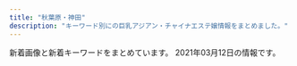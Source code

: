 ```yaml
---
title: "秋葉原・神田"
description: "キーワード別にの巨乳アジアン・チャイナエステ嬢情報をまとめました。"
---
```


新着画像と新着キーワードをまとめています。
2021年03月12日の情報です。

<DmmAffiliateIns />
<KeywordTable
  shops={
    [
    {
        "img_links": [
            "http://genkidou.work/sp/img/tel.jpg",
            "http://genkidou.work/sp/img/st22.jpg",
            "http://genkidou.work/sp/img/st23.jpg",
            "http://genkidou.work/img/botton.jpg",
            "http://genkidou.work/img/s1.jpg",
            "http://genkidou.work/sp/img/st6.jpg",
            "http://genkidou.work/sp/img/acc5.jpg",
            "http://genkidou.work/sp/img/p20.jpg",
            "http://genkidou.work/sp/img/acc6.jpg",
            "http://genkidou.work/sp/img/st11.jpg",
            "http://genkidou.work/img/acc2.jpg",
            "http://genkidou.work/sp/img/t-a.jpg",
            "http://genkidou.work/sp/img/p23.jpg",
            "http://genkidou.work/img/sta16.jpg",
            "http://genkidou.work/img/sta10.jpg",
            "http://genkidou.work/sp/img/st13.jpg",
            "http://genkidou.work/img/sta20.jpg",
            "http://genkidou.work/img/acc6.jpg",
            "http://genkidou.work/img/st011.jpg",
            "http://genkidou.work/img/st0011.jpg",
            "http://genkidou.work/img/st17.jpg",
            "http://genkidou.work/sp/img/st2.jpg",
            "http://genkidou.work/img/sta6.jpg",
            "http://genkidou.work/img/st9.jpg",
            "http://genkidou.work/img/st6.jpg",
            "http://genkidou.work/img/koko_468x60.png",
            "http://genkidou.work/sp/img/koko_234x60.png",
            "http://genkidou.work/img/st16.jpg",
            "http://genkidou.work/img/st22.jpg",
            "http://genkidou.work/sp/img/botton.jpg",
            "http://genkidou.work/img/acc1.jpg",
            "http://genkidou.work/img/mo.png",
            "http://genkidou.work/sp/img/t-r.jpg",
            "http://genkidou.work/img/sta23.jpg",
            "http://genkidou.work/img/fla-1.jpg",
            "http://genkidou.work/img/s2.jpg",
            "http://genkidou.work/img/s3.jpg",
            "http://genkidou.work/img/st20.jpg",
            "http://genkidou.work/img/body2.jpg",
            "http://genkidou.work/img/st4.jpg",
            "http://genkidou.work/img/st23.jpg",
            "http://genkidou.work/sp/img/sys.jpg",
            "http://genkidou.work/img/st7.jpg",
            "http://genkidou.work/img/fla-3.jpg",
            "http://genkidou.work/sp/img/t-t.jpg",
            "http://genkidou.work/sp/img/pic.jpg",
            "http://genkidou.work/img/head.jpg",
            "http://genkidou.work/img/st13.jpg",
            "http://genkidou.work/img/r9.jpg",
            "http://genkidou.work/img/acc5.jpg",
            "http://genkidou.work/img/s4.jpg",
            "http://genkidou.work/sp/img/st18.jpg",
            "http://genkidou.work/img/sta22.jpg",
            "http://genkidou.work/sp/img/add.jpg",
            "http://genkidou.work/sp/img/cam.jpg",
            "http://genkidou.work/img/sta11.jpg",
            "http://genkidou.work/sp/img/st24.jpg",
            "http://genkidou.work/sp/img/acc1.jpg",
            "http://genkidou.work/img/sta2.jpg",
            "http://genkidou.work/img/st2.jpg",
            "http://genkidou.work/img/st24.jpg",
            "http://genkidou.work/img/acc4.jpg",
            "http://genkidou.work/sp/img/t-s.jpg",
            "http://genkidou.work/img/fla.jpg",
            "http://genkidou.work/img/st12.jpg",
            "http://genkidou.work/img/s5.jpg",
            "http://genkidou.work/img/acc3.jpg",
            "http://genkidou.work/sp/img/st16.jpg",
            "http://genkidou.work/img/fla-2.jpg",
            "http://genkidou.work/img/st21.jpg",
            "http://genkidou.work/sp/img/st20.jpg",
            "http://genkidou.work/img/st010.jpg",
            "http://genkidou.work/sp/img/pc.jpg",
            "http://genkidou.work/sp/img/tit.jpg",
            "http://genkidou.work/sp/img/p24.jpg",
            "http://genkidou.work/sp/img/acc4.jpg",
            "http://genkidou.work/sp/img/sch.jpg",
            "http://genkidou.work/img/sta24.jpg",
            "http://genkidou.work/img/st18.jpg",
            "http://genkidou.work/sp/img/acc2.jpg",
            "http://genkidou.work/sp/img/st10.jpg",
            "http://genkidou.work/sp/img/t-o.jpg",
            "http://genkidou.work/sp/img/acc3.jpg",
            "http://genkidou.work/sp/img/info.jpg",
            "http://genkidou.work/img/st3.jpg",
            "http://genkidou.work/sp/img/time.jpg"
        ],
        "name": "\u5143\u6c17\u5802\uff5e\u3052\u3093\u304d\u3069\u3046\uff5e",
        "keywords": {
            "F": 6,
            "H": 1,
            "91": 3,
            "85": 5,
            "C": 26,
            "87": 11,
            "88": 5,
            "86": 7,
            "D": 15,
            "E": 9,
            "89": 2
        },
        "station": "JR\u795e\u7530\u99c5\u897f\u53e3",
        "url": "http://genkidou.work/"
    },
    {
        "keywords": {
            "E": 2,
            "D": 20,
            "G": 2,
            "C": 41
        },
        "img_links": [
            "http://refresh-salon.tokyo/images/st/st_koko.jpg",
            "http://refresh-salon.tokyo/images/st/st_rin.jpg",
            "http://refresh-salon.tokyo/images/st/st_junko.jpg",
            "http://refresh-salon.tokyo/images/st/st_mei.jpg",
            "http://refresh-salon.tokyo/images/st/st_saya.jpg",
            "http://refresh-salon.tokyo/images/st/st_aiko.jpg",
            "http://refresh-salon.tokyo/images/st/st_momo.jpg",
            "http://refresh-salon.tokyo/images/st/st_risa.jpg",
            "http://refresh-salon.tokyo/images/st/st_anna.jpg",
            "http://refresh-salon.tokyo/images/topimage/main2.jpg",
            "http://refresh-salon.tokyo/images/st/st_mariko.jpg",
            "http://refresh-salon.tokyo/images/st/st_nana.jpg",
            "http://refresh-salon.tokyo/images/img/wanted.jpg",
            "http://refresh-salon.tokyo/images/st/st_miko.jpg"
        ],
        "station": "JR\u795e\u7530\u99c5\u897f\u53e3",
        "name": "\u3082\u307f\u697d",
        "url": "http://refresh-salon.tokyo/"
    },
    {
        "url": "http://yuri.es-relax.info/",
        "keywords": {
            "86": 14,
            "88": 2,
            "D": 12
        },
        "name": "\u767e\u5408",
        "station": "JR\u795e\u7530\u99c5\u6771\u53e3",
        "img_links": [
            "http://yuri.es-relax.info/gals/mimi1.jpg",
            "http://yuri.es-relax.info/images/info3.png",
            "http://yuri.es-relax.info/images/nao1.jpg",
            "http://yuri.es-relax.info/images/sayuri1.jpg",
            "http://yuri.es-relax.info/images/yuyu1.jpg",
            "http://yuri.es-relax.info/gals/yuki1.jpg",
            "http://yuri.es-relax.info/images/nana1.jpg",
            "http://yuri.es-relax.info/images/info5.jpg",
            "http://yuri.es-relax.info/images/bg_header.jpg",
            "http://yuri.es-relax.info/gals/riri1.jpg",
            "http://yuri.es-relax.info/images/hana1.jpg"
        ]
    },
    {
        "url": "http://junpu.jpest.net/",
        "img_links": [
            "http://junpuadmin.jpest.net/uploads/2021/02/IMG_2214-1.jpg",
            "http://junpu.jpest.net/images/telhead.jpg",
            "http://junpuadmin.jpest.net/uploads/2021/01/g1-1.jpg",
            "http://junpu.jpest.net/images/b1.jpg",
            "http://junpu.jpest.net/images/telb1.jpg",
            "http://junpu.jpest.net/images/footer.jpg",
            "http://junpuadmin.jpest.net/uploads/2021/01/8FAC8FB2-DB21-4688-B50C-530DE522F742.jpg",
            "http://junpu.jpest.net/images/sys3.jpg",
            "http://junpuadmin.jpest.net/uploads/2021/01/5BBD19C5-8DEF-48E7-87D0-CEBE168F2E36-2.jpg",
            "http://junpuadmin.jpest.net/uploads/2021/01/IMG_2402-1.jpg",
            "http://junpu.jpest.net/images/tiao.jpg",
            "http://junpuadmin.jpest.net/uploads/2021/01/IMG_1616-2.jpg",
            "http://junpuadmin.jpest.net/uploads/2021/01/6DEF0C3A-BC24-43F3-86B7-EA77E5E3A717.jpg",
            "http://junpu.jpest.net/images/head.jpg",
            "http://junpu.jpest.net/images/r4.jpg",
            "http://junpuadmin.jpest.net/uploads/2021/01/E3B6B02E-4F32-431B-90DF-8F02A102ED7A-1.jpg",
            "http://junpu.jpest.net/images/tt.jpg",
            "http://junpuadmin.jpest.net/uploads/2021/01/7.jpg",
            "http://junpuadmin.jpest.net/uploads/2021/01/E3B6B02E-4F32-431B-90DF-8F02A102ED7A.jpg",
            "http://junpuadmin.jpest.net/uploads/2021/01/admin-ajax.jpg",
            "http://junpu.jpest.net/images/sys4.jpg",
            "http://junpuadmin.jpest.net/uploads/2021/01/IMG_1555.jpg",
            "http://junpuadmin.jpest.net/uploads/2021/01/5.jpg"
        ],
        "keywords": {
            "84": 1,
            "90": 1,
            "D": 3,
            "87": 1,
            "88": 1,
            "89": 1,
            "C": 4
        },
        "station": "JR\u79cb\u8449\u539f\u99c5\u662d\u548c\u901a\u308a\u53e3",
        "name": "\u9806\u98a8"
    },
    {
        "url": "http://x-akb.info/",
        "name": "AKB",
        "station": "JR\u6d45\u8349\u6a4b\u99c5\u6771\u53e3",
        "keywords": {
            "85": 1,
            "84": 1,
            "87": 5,
            "C": 19,
            "D": 10,
            "86": 4,
            "F": 1
        },
        "img_links": [
            "http://x-akb.info/img/t3.jpg",
            "http://x-akb.info/img/p-40.jpg",
            "http://x-akb.info/img/st40.jpg",
            "http://x-akb.info/img/st46.jpg",
            "http://x-akb.info/img/p-42.jpg",
            "http://x-akb.info/img/st043.jpg",
            "http://x-akb.info/img/p-46.jpg",
            "http://x-akb.info/img/p-49.jpg",
            "http://x-akb.info/img/p-45.jpg",
            "http://x-akb.info/img/st035.jpg",
            "http://x-akb.info/img/p-44.jpg",
            "http://x-akb.info/img/st34.jpg",
            "http://x-akb.info/img/mo.png",
            "http://x-akb.info/img/st0043.jpg",
            "http://x-akb.info/img/st44.jpg",
            "http://x-akb.info/img/bottom.png",
            "http://x-akb.info/img/st45.jpg",
            "http://x-akb.info/img/p-43.jpg",
            "http://asakusabashi.analytics.qlook.net/counter.png",
            "http://x-akb.info/img/t2.jpg",
            "http://x-akb.info/img/p-50.jpg",
            "http://x-akb.info/img/p-35.jpg",
            "http://x-akb.info/img/nos.jpg",
            "http://x-akb.info/img/p-34.jpg",
            "http://x-akb.info/img/st35.jpg",
            "http://x-akb.info/img/t1.jpg",
            "http://x-akb.info/img/st50.jpg",
            "http://x-akb.info/img/p-36.jpg",
            "http://x-akb.info/img/st0035.jpg",
            "http://x-akb.info/img/st49.jpg",
            "http://x-akb.info/img/st36.jpg",
            "http://x-akb.info/img/st42.jpg"
        ]
    },
    {
        "keywords": {
            "85": 5,
            "E": 4,
            "89": 1,
            "86": 8,
            "83": 2,
            "88": 1,
            "D": 11,
            "87": 4,
            "C": 33
        },
        "station": "JR\u795e\u7530\u99c5\u5317\u53e3",
        "img_links": [
            "http://loman.ies.fun/images/room1.jpg",
            "http://loman.ies.fun/photos/sites/33/2020/03/202003261151446.jpg",
            "http://loman.ies.fun/photos/sites/33/2020/03/2020032611584396.jpg",
            "http://loman.ies.fun/photos/sites/33/2020/03/2020032611522152.jpg",
            "http://loman.ies.fun/images/girl-z1.jpg",
            "http://loman.ies.fun/images/top.png",
            "http://loman.ies.fun/photos/sites/33/2020/03/202003261158439.jpg",
            "http://loman.ies.fun/photos/sites/33/2020/03/2020032611565613.jpg",
            "http://loman.ies.fun/photos/sites/33/2020/03/2020032611555543.jpg",
            "http://loman.ies.fun/images/mobile.jpg",
            "http://loman.ies.fun/photos/sites/33/2020/03/2020032611581687.jpg",
            "http://loman.ies.fun/photos/sites/33/2020/03/2020032611445885.jpg",
            "http://loman.ies.fun/images/room2.jpg",
            "http://loman.ies.fun/photos/sites/33/2020/03/2020032611553428.jpg",
            "http://loman.ies.fun/images/s_news.png",
            "http://loman.ies.fun/photos/sites/33/2020/03/202003261138067.jpg",
            "http://loman.ies.fun/photos/sites/33/2020/08/2020081913260795.jpg",
            "http://loman.ies.fun/photos/sites/33/2020/03/2020032611153250.jpg",
            "http://loman.ies.fun/photos/sites/33/2020/03/2020032611581578.jpg",
            "http://loman.ies.fun/images/girl-z2.jpg",
            "http://loman.ies.fun/images/s_pick.png",
            "http://loman.ies.fun/photos/sites/33/2020/03/2020032612000446.jpg",
            "http://loman.ies.fun/photos/sites/33/2020/03/2020032611511046.jpg",
            "http://loman.ies.fun/photos/sites/33/2020/03/2020032611565587.jpg",
            "http://loman.ies.fun/images/room3.jpg",
            "http://loman.ies.fun/photos/sites/33/2020/03/2020032611445837.jpg",
            "http://loman.ies.fun/photos/sites/33/2020/03/2020032611562755.jpg",
            "http://loman.ies.fun/photos/sites/33/2020/03/2020032611443518.jpg",
            "http://loman.ies.fun/images/room4.jpg",
            "http://loman.ies.fun/images/s_staff.png",
            "http://loman.ies.fun/photos/sites/33/2020/03/2020032611565659.jpg",
            "http://loman.ies.fun/photos/sites/33/2020/03/202003261200240.jpg"
        ],
        "url": "http://loman.ies.fun/",
        "name": "\u30cf\u30d4\u30cd\u30b9"
    },
    {
        "station": "JR\u79cb\u8449\u539f\u99c5\u662d\u548c\u901a\u308a\u53e3",
        "img_links": [
            "http://gakuen.jpest.net/images/c1.jpg",
            "http://gakuenadmin.jpest.net/uploads/2020/11/2020111707403491.jpg",
            "http://gakuenadmin.jpest.net/uploads/2021/02/2021021404551428.jpg",
            "http://gakuen.jpest.net/images/tel.png",
            "http://gakuenadmin.jpest.net/uploads/2020/11/g4.jpg",
            "http://gakuenadmin.jpest.net/uploads/2021/02/2021021404543751.jpg",
            "http://gakuenadmin.jpest.net/uploads/2020/11/2020112607090815.jpeg",
            "http://gakuen.jpest.net/images/c6.jpg",
            "http://gakuen.jpest.net/images/c10.jpg",
            "http://gakuen.jpest.net/images/c3.jpg",
            "http://gakuen.jpest.net/images/c7.jpg",
            "http://gakuen.jpest.net/images/c8.jpg",
            "http://gakuenadmin.jpest.net/uploads/2021/01/2021013104085726.jpg",
            "http://gakuenadmin.jpest.net/uploads/2021/02/2021021709012527.jpeg",
            "http://gakuenadmin.jpest.net/uploads/2020/11/2020112607092280.jpeg",
            "http://gakuenadmin.jpest.net/uploads/2021/02/2021021405363587.jpeg",
            "http://gakuenadmin.jpest.net/uploads/2021/01/2021013104094765.jpg",
            "http://gakuen.jpest.net/images/c5.jpg",
            "http://gakuen.jpest.net/images/c9.jpg",
            "http://gakuenadmin.jpest.net/uploads/2021/02/2021021709042073.jpeg",
            "http://gakuenadmin.jpest.net/uploads/2021/02/2021021511572740.jpeg",
            "http://gakuenadmin.jpest.net/uploads/2020/11/2020111905172382.jpeg",
            "http://gakuenadmin.jpest.net/uploads/2021/02/202102151157232.jpeg",
            "http://gakuen.jpest.net/images/c4.jpg",
            "http://gakuenadmin.jpest.net/uploads/2021/02/2021021404545968.jpg",
            "http://gakuenadmin.jpest.net/uploads/2021/02/2021021404545183.jpg",
            "http://gakuenadmin.jpest.net/uploads/2020/11/202011170741460-e1613281451949.jpg",
            "http://gakuen.jpest.net/images/c2.jpg",
            "http://gakuenadmin.jpest.net/uploads/2020/11/2020111905143846.jpeg"
        ],
        "url": "http://gakuen.jpest.net/",
        "name": "\u5c11\u5973\u5b66\u5712",
        "keywords": {
            "88": 1,
            "F": 2,
            "E": 1,
            "89": 2,
            "C": 1
        }
    },
    {
        "url": "http://nene-kanda.net/index.html",
        "station": "JR\u795e\u7530\u99c5\u5317\u53e3",
        "keywords": {
            "F": 4,
            "E": 4,
            "C": 42,
            "D": 14
        },
        "img_links": [
            "http://nene-kanda.net/images/topimage/topimage.jpg",
            "http://nene-kanda.net/images/st/st_ruru.jpg",
            "http://nene-kanda.net/images/4.jpg",
            "http://nene-kanda.net/images/st/st_mie.jpg",
            "http://nene-kanda.net/images/st/st_mirei.jpg",
            "http://nene-kanda.net/images/st/st_mao.jpg",
            "http://nene-kanda.net/images/st/st_hitomi.jpg",
            "http://nene-kanda.net/images/st/st_miki.jpg",
            "http://nene-kanda.net/images/topimage/subimage.jpg",
            "http://nene-kanda.net/images/st/st_rumi.jpg",
            "http://nene-kanda.net/images/st/st_mimi.jpg",
            "http://nene-kanda.net/images/3.jpg",
            "http://nene-kanda.net/images/share/tel.png",
            "http://nene-kanda.net/images/share/pagetop.png",
            "http://nene-kanda.net/images/st/st_saki.jpg",
            "http://nene-kanda.net/images/share/sptel.png",
            "http://nene-kanda.net/images/1.jpg",
            "http://nene-kanda.net/images/2.jpg"
        ],
        "name": "NeNe\uff5e\u30cd\u30cd\uff5e"
    },
    {
        "name": "\u5922",
        "station": "\u6d45\u8349\u6a4b\u99c5",
        "url": "http://yume-massage.info/",
        "img_links": [
            "http://yume-massage.info/sp/img/pic.jpg",
            "http://yume-massage.info/img/sta7.jpg",
            "http://yume-massage.info/img/st06.jpg",
            "http://yume-massage.info/img/r9.jpg",
            "http://yume-massage.info/img/sta9.jpg",
            "http://yume-massage.info/img/st9.jpg",
            "http://yume-massage.info/sp/img/s9.jpg",
            "http://yume-massage.info/img/st3.jpg",
            "http://yume-massage.info/img/sta6.jpg",
            "http://yume-massage.info/sp/img/s4.jpg",
            "http://yume-massage.info/sp/img/tit.jpg",
            "http://yume-massage.info/img/sta8.jpg",
            "http://yume-massage.info/img/st5.jpg",
            "http://yume-massage.info/sp/img/s1.jpg",
            "http://yume-massage.info/img/st10.jpg",
            "http://yume-massage.info/sp/img/s7.jpg",
            "http://yume-massage.info/sp/img/info.jpg",
            "http://yume-massage.info/img/s1.jpg",
            "http://yume-massage.info/img/s9.jpg",
            "http://yume-massage.info/sp/img/s8.jpg",
            "http://yume-massage.info/img/mo.png",
            "http://yume-massage.info/img/st7.jpg",
            "http://yume-massage.info/img/st8.jpg",
            "http://yume-massage.info/sp/img/p-10.jpg",
            "http://yume-massage.info/img/st6.jpg",
            "http://yume-massage.info/img/kan.jpg",
            "http://yume-massage.info/sp/img/pc.jpg",
            "http://yume-massage.info/sp/img/tel.jpg",
            "http://yume-massage.info/sp/img/t-s.jpg",
            "http://yume-massage.info/img/sta4.jpg",
            "http://yume-massage.info/sp/img/kan.jpg",
            "http://yume-massage.info/img/st1.jpg",
            "http://yume-massage.info/img/botton.jpg",
            "http://yume-massage.info/img/s10.jpg",
            "http://yume-massage.info/img/sta10.jpg",
            "http://yume-massage.info/sp/img/cam.jpg",
            "http://yume-massage.info/sp/img/sys.jpg",
            "http://yume-massage.info/img/st2.jpg",
            "http://yume-massage.info/sp/img/t-r.jpg",
            "http://yume-massage.info/sp/img/t-t.jpg",
            "http://yume-massage.info/sp/img/p-6.jpg",
            "http://yume-massage.info/img/st4.jpg",
            "http://yume-massage.info/img/s4.jpg",
            "http://yume-massage.info/img/xmas.png",
            "http://yume-massage.info/img/head.jpg",
            "http://yume-massage.info/img/s8.jpg",
            "http://yume-massage.info/sp/img/add.jpg",
            "http://yume-massage.info/sp/img/p-9.jpg",
            "http://yume-massage.info/img/sta1.jpg",
            "http://yume-massage.info/sp/img/add2.jpg",
            "http://yume-massage.info/img/nos.jpg",
            "http://yume-massage.info/sp/img/s10.jpg",
            "http://yume-massage.info/sp/img/t-o.jpg",
            "http://yume-massage.info/img/s6.jpg",
            "http://yume-massage.info/sp/img/t-a.jpg",
            "http://yume-massage.info/sp/img/s6.jpg",
            "http://yume-massage.info/sp/img/botton.jpg",
            "http://yume-massage.info/img/head2.jpg",
            "http://yume-massage.info/img/s7.jpg",
            "http://yume-massage.info/sp/img/time.jpg"
        ],
        "keywords": {
            "84": 3,
            "86": 3,
            "87": 6,
            "85": 2,
            "E": 7,
            "C": 20,
            "88": 3,
            "D": 7
        }
    },
    {
        "keywords": {
            "85": 5,
            "90": 1,
            "87": 5,
            "84": 2,
            "88": 2,
            "D": 22,
            "F": 1,
            "\u4e73": 1,
            "C": 2,
            "86": 14,
            "E": 4
        },
        "station": "JR\u795e\u7530\u99c5\u6771\u53e3",
        "img_links": [
            "http://kaede.tyo.cm/images/s_staff.jpg",
            "http://kaede.tyo.cm/photos/sites/15/2018/09/2018090301232862.jpg",
            "http://kaede.tyo.cm/photos/sites/15/2019/08/201908021145272.jpg",
            "http://kaede.tyo.cm/images/s3.png",
            "http://kaede.tyo.cm/images/s_pick.png",
            "http://kaede.tyo.cm/photos/sites/15/2018/06/2018060802410544.jpg",
            "http://kaede.tyo.cm/photos/sites/15/2017/04/8.jpg",
            "http://kaede.tyo.cm/photos/sites/15/2018/12/2018122510562151.jpg",
            "http://kaede.tyo.cm/photos/sites/15/2019/07/2019072310543855.jpg",
            "http://kaede.tyo.cm/photos/sites/15/2019/09/2019092410360674.jpg",
            "http://kaede.tyo.cm/images/room2.jpg",
            "http://kaede.tyo.cm/photos/sites/15/2017/03/298510852981895493.jpg",
            "http://kaede.tyo.cm/photos/sites/15/2019/01/2019012110352218.jpg",
            "http://kaede.tyo.cm/photos/sites/15/2019/08/201908031036100.jpg",
            "http://kaede.tyo.cm/images/room1.jpg",
            "http://kaede.tyo.cm/photos/sites/15/2018/04/2018042103445537.jpg",
            "http://kaede.tyo.cm/images/n1.jpg",
            "http://kaede.tyo.cm/photos/sites/15/2017/12/2017121802123582.jpg",
            "http://kaede.tyo.cm/photos/sites/15/2019/11/2019110102312976.jpg",
            "http://kaede.tyo.cm/photos/sites/15/2019/11/2019110102312566.jpg",
            "http://kaede.tyo.cm/photos/sites/15/2017/05/1.jpg",
            "http://kaede.tyo.cm/photos/sites/15/2017/05/05.jpg",
            "http://kaede.tyo.cm/photos/sites/15/2017/11/2017112902394723.jpg",
            "http://kaede.tyo.cm/photos/sites/15/2017/04/st4.jpg",
            "http://kaede.tyo.cm/images/s1.png",
            "http://kaede.tyo.cm/photos/sites/15/2018/03/2018032208244424.jpg",
            "http://kaede.tyo.cm/photos/sites/15/2020/03/2020031613344696.jpg",
            "http://kaede.tyo.cm/photos/sites/15/2018/07/2018070602462928.jpg",
            "http://kaede.tyo.cm/photos/sites/15/2018/01/2018013009203349.jpg",
            "http://kaede.tyo.cm/photos/sites/15/2018/12/2018122510575438.jpg",
            "http://kaede.tyo.cm/images/room4.jpg",
            "http://kaede.tyo.cm/images/s_news.png",
            "http://kaede.tyo.cm/photos/sites/15/2018/05/2018052602053211.jpg",
            "http://kaede.tyo.cm/photos/sites/15/2017/04/03.jpg",
            "http://kaede.tyo.cm/photos/sites/15/2018/07/201807050359241.jpg",
            "http://kaede.tyo.cm/photos/sites/15/2019/05/2019051510502494.jpg",
            "http://kaede.tyo.cm/photos/sites/15/2018/09/2018092310253191.jpg",
            "http://kaede.tyo.cm/photos/sites/15/2018/12/2018122110282270.jpg",
            "http://kaede.tyo.cm/photos/sites/15/2019/07/2019072218445895.jpg",
            "http://kaede.tyo.cm/photos/sites/15/2020/08/2020081913203996.jpg",
            "http://kaede.tyo.cm/photos/sites/15/2018/03/2018031401333199.jpg",
            "http://kaede.tyo.cm/images/room3.jpg",
            "http://kaede.tyo.cm/images/mobile.png",
            "http://kaede.tyo.cm/photos/sites/15/2018/10/2018101210462259.jpg",
            "http://kaede.tyo.cm/images/top.png",
            "http://kaede.tyo.cm/photos/sites/15/2017/07/\u5fae\u4fe1\u56fe\u7247_20170731133036.jpg",
            "http://kaede.tyo.cm/images/n3.png",
            "http://kaede.tyo.cm/photos/sites/15/2018/07/2018071202180120.jpg",
            "http://kaede.tyo.cm/photos/sites/15/2018/12/2018122811325315.jpg",
            "http://kaede.tyo.cm/photos/sites/15/2017/05/10.jpg"
        ],
        "name": "\u604b\u306e\u82b1",
        "url": "http://kaede.tyo.cm/"
    },
    {
        "img_links": [
            "https://kanda-on.work/images/st/st_yuri.jpg",
            "https://kanda-on.work/images/top_campaign.jpg",
            "https://kanda-on.work/images/st/st_rara2.jpg",
            "https://kanda-on.work/images/st/st_rara.jpg",
            "https://kanda-on.work/images/st/st_miki.jpg",
            "https://kanda-on.work/images/st/st_lemon.jpg",
            "https://kanda-on.work/images/st/st_sakura.jpg",
            "https://kanda-on.work/images/st/st_akira.jpg",
            "https://kanda-on.work/images/st/st_arisa.jpg",
            "https://kanda-on.work/images/st/st_akari.jpg",
            "https://kanda-on.work/images/st/st_kaori.jpg",
            "https://kanda-on.work/images/st/st_kana.jpg",
            "https://kanda-on.work/images/st/st_maya.jpg",
            "https://kanda-on.work/images/st/st_ako.jpg",
            "https://kanda-on.work/images/st/st_yuzuki.jpg",
            "https://kanda-on.work/images/st/st_mika2.jpg",
            "https://kanda-on.work/images/st/st_yuki.jpg",
            "https://kanda-on.work/images/top2.png",
            "https://kanda-on.work/images/st/st_kiki.jpg",
            "https://kanda-on.work/images/top.png",
            "https://kanda-on.work/images/st/st_moe.jpg",
            "https://kanda-on.work/images/st/st_ruru.jpg",
            "https://kanda-on.work/images/st/st_natsuko.jpg",
            "https://kanda-on.work/images/st/st_mika.jpg",
            "https://kanda-on.work/images/st/st_koko.jpg",
            "https://kanda-on.work/images/st/st_mina.jpg",
            "https://kanda-on.work/images/top_campaign_bottom.jpg"
        ],
        "url": "https://kanda-on.work/",
        "keywords": {
            "\u5de8\u4e73": 4,
            "F": 32,
            "\u4e73": 4,
            "C": 33
        },
        "station": "JR\u795e\u7530\u99c5\u897f\u53e3",
        "name": "\u6e29"
    },
    {
        "img_links": [
            "http://xn--vckg5a9gugx77p8s4b.biz/images/t4.jpg",
            "http://xn--vckg5a9gugx77p8s4b.biz/images/cg07.jpg",
            "http://xn--vckg5a9gugx77p8s4b.biz/images/line.png",
            "http://xn--vckg5a9gugx77p8s4b.biz/images/cg02.jpg",
            "http://xn--vckg5a9gugx77p8s4b.biz/images/t3.jpg",
            "http://xn--vckg5a9gugx77p8s4b.biz/images/cg06.jpg",
            "http://xn--vckg5a9gugx77p8s4b.biz/images/t5.jpg",
            "http://xn--vckg5a9gugx77p8s4b.biz/images/ltb.jpg",
            "http://xn--vckg5a9gugx77p8s4b.biz/images/m10.jpg",
            "http://xn--vckg5a9gugx77p8s4b.biz/images/m50.jpg",
            "http://xn--vckg5a9gugx77p8s4b.biz/images/m30.jpg",
            "http://xn--vckg5a9gugx77p8s4b.biz/images/m20.jpg",
            "http://xn--vckg5a9gugx77p8s4b.biz/images/m40.jpg",
            "http://xn--vckg5a9gugx77p8s4b.biz/images/no.png",
            "http://xn--vckg5a9gugx77p8s4b.biz/images/lab.jpg",
            "http://xn--vckg5a9gugx77p8s4b.biz/images/t1.jpg",
            "http://xn--vckg5a9gugx77p8s4b.biz/images/ret1.jpg",
            "http://xn--vckg5a9gugx77p8s4b.biz/images/act.jpg",
            "http://xn--vckg5a9gugx77p8s4b.biz/images/ret.jpg",
            "http://xn--vckg5a9gugx77p8s4b.biz/images/top.jpg",
            "http://xn--vckg5a9gugx77p8s4b.biz/images/t2.jpg",
            "http://xn--vckg5a9gugx77p8s4b.biz/images/cg08.jpg",
            "http://xn--vckg5a9gugx77p8s4b.biz/images/cg051.jpg",
            "http://xn--vckg5a9gugx77p8s4b.biz/images/cg05.jpg",
            "http://xn--vckg5a9gugx77p8s4b.biz/images/rot.jpg",
            "http://xn--vckg5a9gugx77p8s4b.biz/images/fla.jpg",
            "http://xn--vckg5a9gugx77p8s4b.biz/images/cg09.jpg",
            "http://xn--vckg5a9gugx77p8s4b.biz/images/cg01.jpg",
            "http://xn--vckg5a9gugx77p8s4b.biz/images/m60.jpg"
        ],
        "station": "JR\u79cb\u8449\u539f\u99c5\u662d\u548c\u901a\u308a\u53e3",
        "url": "http://xn--vckg5a9gugx77p8s4b.biz/",
        "keywords": {
            "E": 3,
            "85": 1,
            "F": 1,
            "G": 1,
            "87": 1,
            "D": 2,
            "88": 2,
            "86": 3
        },
        "name": "\u82b1\u6c34\u6728"
    },
    {
        "name": "\u5409\u96c5",
        "img_links": [
            "http://ziya7788.info/images/top-munu-1_05.jpg",
            "http://ziya7788.info/images/top-munu-1_04.jpg",
            "http://ziya7788.info/images/top-1_02.jpg",
            "http://ziya7788.info/images/index_qr.jpg",
            "http://ziya7788.info/images/top-1_05.jpg",
            "http://ziya7788.info/images/top-munu-1_06.jpg",
            "http://ziya7788.info/images/top-news.jpg",
            "http://ziya7788.info/images/top-img.jpg",
            "http://ziya7788.info/images/i-4.jpg",
            "http://ziya7788.info/images/i-5.jpg",
            "http://ziya7788.info/images/staff-img.jpg",
            "http://ziya7788.info/images/top-munu-1_02.jpg",
            "http://ziya7788.info/images/i-1.jpg",
            "http://ziya7788.info/images/top-munu-1_01.jpg",
            "http://ziya7788.info/images/top-1_08.jpg",
            "http://ziya7788.info/images/top-1_06.jpg",
            "http://ziya7788.info/images/i-3.jpg",
            "http://ziya7788.info/images/i-6.jpg",
            "http://ziya7788.info/images/top-1_09.jpg",
            "http://ziya7788.info/images/top-1_01.jpg",
            "http://ziya7788.info/images/top-1_03.jpg",
            "http://ziya7788.info/images/top-1_04.jpg",
            "http://ziya7788.info/images/top-1_07.jpg",
            "http://ziya7788.info/images/top-munu-1_03.jpg",
            "http://ziya7788.info/images/i-2.jpg"
        ],
        "url": "http://ziya7788.info/",
        "station": "JR\u79cb\u8449\u539f\u99c5\u662d\u548c\u901a\u308a\u53e3",
        "keywords": {}
    },
    {
        "station": "JR\u79cb\u8449\u539f\u99c5\u662d\u548c\u901a\u308a\u53e3",
        "name": "\u30e9\u30d6\u30ac\u30fc\u30c7\u30f3",
        "url": "http://www.lovegarden-s.info/",
        "keywords": {
            "D": 18,
            "86": 4,
            "87": 8,
            "E": 2,
            "85": 6,
            "89": 4
        },
        "img_links": [
            "http://www.lovegarden-s.info/img/top.png",
            "http://www.lovegarden-s.info/photo/201912/15762826581589257136.jpeg",
            "http://www.lovegarden-s.info/photo/201811/15420361921270089007.jpg",
            "http://www.lovegarden-s.info/photo/home/1071580955755.jpg",
            "http://www.lovegarden-s.info/photo/home/8341599896251.jpg",
            "http://www.lovegarden-s.info/photo/home/8651455104921.jpg",
            "http://www.lovegarden-s.info/img/img1.png",
            "http://www.lovegarden-s.info/img/return.png",
            "http://www.lovegarden-s.info/photo/201912/15764583101976861511.jpg",
            "http://www.lovegarden-s.info/img/link.png",
            "http://www.lovegarden-s.info/photo/home/4831576458331.jpg",
            "http://www.lovegarden-s.info/photo/home/9601430403087.jpg",
            "http://www.lovegarden-s.info/photo/home/4231542036212.jpg",
            "http://www.lovegarden-s.info/photo/202002/1580969705245014003.jpeg",
            "http://www.lovegarden-s.info/photo/home/8951576457983.jpg",
            "http://www.lovegarden-s.info/img/staff.png",
            "http://www.lovegarden-s.info/photo/home/4781579678186.jpg",
            "http://www.lovegarden-s.info/img/re2.png",
            "http://www.lovegarden-s.info/photo/201602/1455104915985663806.jpg",
            "http://www.lovegarden-s.info/img/pic_info.png",
            "http://www.lovegarden-s.info/img/img2.png",
            "http://www.lovegarden-s.info/photo/home/7251576458086.jpg",
            "http://www.lovegarden-s.info/photo/home/8901454735680.jpg",
            "http://www.lovegarden-s.info/photo/202009/15998962431272351164.jpeg",
            "http://www.lovegarden-s.info/photo/home/9871580969716.jpg",
            "http://www.lovegarden-s.info/photo/201912/15762841361405259657.png",
            "http://www.lovegarden-s.info/photo/202002/15809557251246469135.jpg",
            "http://www.lovegarden-s.info/photo/201504/1430403080602083079.jpg",
            "http://www.lovegarden-s.info/photo/202001/15796781601253232552.jpg",
            "http://www.lovegarden-s.info/img/info.png",
            "http://www.lovegarden-s.info/photo/201602/14547356612012610027.jpg"
        ]
    },
    {
        "url": "http://rakuen.weblog.tc/",
        "name": "\u697d\u5712",
        "station": "JR\u79cb\u8449\u539f\u99c5\u662d\u548c\u901a\u308a\u53e3",
        "img_links": [
            "http://rakuen.weblog.tc/2/uploadimg/1610606335.jpg",
            "http://rakuen.weblog.tc/2/uploadimg/1607661251.jpg",
            "http://rakuen.weblog.tc/2/uploadimg/1587527299.jpg",
            "http://rakuen.weblog.tc/2/uploadimg/1604372331.jpg",
            "http://rakuen.weblog.tc/2/uploadimg/1610606104.jpg",
            "http://rakuen.weblog.tc/sys1.jpg",
            "http://rakuen.weblog.tc/staff_t.jpg",
            "http://rakuen.weblog.tc/2/uploadimg/1597806778.jpg",
            "http://rakuen.weblog.tc/2/uploadimg/1591787978.jpg",
            "http://rakuen.weblog.tc/int1.png",
            "http://rakuen.weblog.tc/sys2.jpg",
            "http://rakuen.weblog.tc/2/uploadimg/1587527512.jpg",
            "http://rakuen.weblog.tc/2/uploadimg/1608816747.jpg",
            "http://rakuen.weblog.tc/s1.png",
            "http://rakuen.weblog.tc/news.jpg",
            "http://rakuen.weblog.tc/2/uploadimg/1615208938.jpg",
            "http://rakuen.weblog.tc/head.jpg",
            "http://rakuen.weblog.tc/2/uploadimg/1615208908.jpeg"
        ],
        "keywords": {
            "G": 1,
            "D": 3,
            "E": 3,
            "83": 1,
            "C": 1,
            "87": 1,
            "85": 2,
            "86": 3,
            "98": 1,
            "90": 1
        }
    },
    {
        "keywords": {
            "87": 1,
            "85": 2,
            "E": 1,
            "D": 4,
            "86": 4,
            "C": 2
        },
        "img_links": [
            "http://esthe-aroma.pink/img/m60.jpg",
            "http://esthe-aroma.pink/img/cg05.jpg",
            "http://esthe-aroma.pink/img/cg021.jpg",
            "http://esthe-aroma.pink/img/m10.jpg",
            "http://esthe-aroma.pink/img/m2.jpg",
            "http://esthe-aroma.pink/img/m30.jpg",
            "http://esthe-aroma.pink/img/cg07.jpg",
            "http://esthe-aroma.pink/img/top.jpg",
            "http://esthe-aroma.pink/img/m20.jpg",
            "http://esthe-aroma.pink/img/cg03.jpg",
            "http://esthe-aroma.pink/img/cg06.jpg",
            "http://esthe-aroma.pink/img/m3.jpg",
            "http://esthe-aroma.pink/img/cg01.jpg",
            "http://esthe-aroma.pink/img/noo.png",
            "http://esthe-aroma.pink/img/cg04.jpg",
            "http://esthe-aroma.pink/img/m6.jpg",
            "http://esthe-aroma.pink/img/fla.jpg",
            "http://esthe-aroma.pink/img/no.png",
            "http://esthe-aroma.pink/img/m1.jpg",
            "http://esthe-aroma.pink/img/m5.jpg",
            "http://esthe-aroma.pink/img/cg011.jpg",
            "http://esthe-aroma.pink/img/m4.jpg",
            "http://esthe-aroma.pink/img/stan.png",
            "http://esthe-aroma.pink/img/cg02.jpg"
        ],
        "name": "\u604b\u306e\u65e5",
        "url": "http://esthe-aroma.pink/",
        "station": "JR\u795e\u7530\u99c5\u6771\u53e3"
    },
    {
        "url": "http://jasmine-massage.info/",
        "keywords": {
            "D": 4,
            "C": 13,
            "87": 4,
            "85": 3
        },
        "name": "\u96a0\u308c\u5bb6",
        "img_links": [
            "http://jasmine-massage.info/img/nos.jpg",
            "http://jasmine-massage.info/img/head.jpg",
            "http://jasmine-massage.info/i/img/sta200.jpg",
            "http://jasmine-massage.info/i/img/sta196.jpg",
            "http://jasmine-massage.info/img/mo.png",
            "http://jasmine-massage.info/img/sj.jpg",
            "http://jasmine-massage.info/i/img/r4.jpg",
            "http://jasmine-massage.info/i/img/r2.jpg",
            "http://jasmine-massage.info/i/img/r3.jpg",
            "http://jasmine-massage.info/img/st200.jpg",
            "http://jasmine-massage.info/img/st0200.jpg",
            "http://jasmine-massage.info/img/botton.jpg",
            "http://jasmine-massage.info/img/st198.jpg",
            "http://jasmine-massage.info/i/img/st196.jpg",
            "http://jasmine-massage.info/img/s196.jpg",
            "http://jasmine-massage.info/i/img/r1.jpg",
            "http://jasmine-massage.info/img/sta198.jpg",
            "http://jasmine-massage.info/img/sta196.jpg",
            "http://jasmine-massage.info/img/s198.jpg",
            "http://jasmine-massage.info/img/st196.jpg",
            "http://jasmine-massage.info/img/sta200.jpg",
            "http://jasmine-massage.info/img/st0196.jpg",
            "http://jasmine-massage.info/i/img/sta198.jpg",
            "http://jasmine-massage.info/img/s200.jpg",
            "http://jasmine-massage.info/img/st0198.jpg"
        ],
        "station": "JR\u79cb\u8449\u539f\u99c5\u662d\u548c\u901a\u308a\u53e3"
    },
    {
        "img_links": [],
        "station": "JR\u795e\u7530\u99c5\u5357\u53e3",
        "keywords": {},
        "name": "\u6c34\u306e\u604b",
        "url": "https://mizuno-koi.com/"
    },
    {
        "img_links": [
            "http://www.kien-es.info/sp/images/footer.png",
            "http://www.kien-es.info/sp/img/yumi1.jpg",
            "http://www.kien-es.info/images/head.jpg",
            "http://www.kien-es.info/sp/images/6.jpg",
            "http://www.kien-es.info/images/sys2.jpg",
            "http://www.kien-es.info/sp/staff/kara.png",
            "http://www.kien-es.info/sp/images/info.png",
            "http://www.kien-es.info/sp/images/rec.jpg",
            "http://www.kien-es.info/sp/images/3.jpg",
            "http://www.kien-es.info/images/rem.png",
            "http://www.kien-es.info/images/10.jpg",
            "http://www.kien-es.info/sp/menu/top.jpg",
            "http://www.kien-es.info/sp/img/kara2.jpg",
            "http://www.kien-es.info/sp/staff/haruka.png",
            "http://www.kien-es.info/sp/images/int1.jpg",
            "http://www.kien-es.info/sp/img/kumi1.jpg",
            "http://www.kien-es.info/images/sm.jpg",
            "http://www.kien-es.info/images/sys1.jpg",
            "http://www.kien-es.info/sp/images/9.jpg",
            "http://www.kien-es.info/img/kara.png",
            "http://www.kien-es.info/sp/images/interior_t.jpg",
            "http://www.kien-es.info/sp/images/8.jpg",
            "http://www.kien-es.info/sp/images/staff_t.jpg",
            "http://www.kien-es.info/images/int2.jpg",
            "http://www.kien-es.info/sp/staff/emi.png",
            "http://www.kien-es.info/sp/staff/kumi.png",
            "http://www.kien-es.info/sp/images/sys3.jpg",
            "http://www.kien-es.info/sp/menu/staff.jpg",
            "http://www.kien-es.info/images/info.jpg",
            "http://www.kien-es.info/img/emi.png",
            "http://www.kien-es.info/sp/staff/yumi.png",
            "http://www.kien-es.info/images/11.jpg",
            "http://www.kien-es.info/sp/images/int2.png",
            "http://www.kien-es.info/images/mobile.jpg",
            "http://www.kien-es.info/sp/images/info_t.jpg",
            "http://www.kien-es.info/sp/images/sys2.jpg",
            "http://www.kien-es.info/img/kumi2.jpg",
            "http://www.kien-es.info/sp/img/emi2.jpg",
            "http://www.kien-es.info/images/4.jpg",
            "http://www.kien-es.info/img/kara2.jpg",
            "http://www.kien-es.info/sp/img/kumi2.jpg",
            "http://www.kien-es.info/images/3.jpg",
            "http://www.kien-es.info/img/kaori1.jpg",
            "http://www.kien-es.info/images/news.jpg",
            "http://www.kien-es.info/sp/images/ac3.png",
            "http://www.kien-es.info/images/14.jpg",
            "http://www.kien-es.info/images/2.jpg",
            "http://www.kien-es.info/images/staff_t.jpg",
            "http://www.kien-es.info/sp/images/news.jpg",
            "http://www.kien-es.info/img/kara1.jpg",
            "http://www.kien-es.info/sp/images/head.jpg",
            "http://www.kien-es.info/images/interior_t.jpg",
            "http://www.kien-es.info/img/haruka.png",
            "http://www.kien-es.info/sp/images/sys1.jpg",
            "http://www.kien-es.info/img/kumi.png",
            "http://www.kien-es.info/sp/img/emi1.jpg",
            "http://www.kien-es.info/sp/images/ac2.png",
            "http://www.kien-es.info/sp/img/haruka1.jpg",
            "http://www.kien-es.info/sp/images/1.jpg",
            "http://www.kien-es.info/images/12.jpg",
            "http://www.kien-es.info/img/emi1.jpg",
            "http://www.kien-es.info/images/1.jpg",
            "http://www.kien-es.info/sp/images/sys4.png",
            "http://www.kien-es.info/sp/images/ac1.jpg",
            "http://www.kien-es.info/img/haruka1.jpg",
            "http://www.kien-es.info/sp/images/newsb.png",
            "http://www.kien-es.info/img/kumi1.jpg",
            "http://www.kien-es.info/images/9.jpg",
            "http://www.kien-es.info/sp/images/tel.jpg",
            "http://www.kien-es.info/img/kaori.png",
            "http://www.kien-es.info/sp/img/kara1.jpg",
            "http://www.kien-es.info/images/int1.jpg"
        ],
        "station": "JR\u79cb\u8449\u539f\u99c5\u96fb\u6c17\u8857\u53e3",
        "url": "http://www.kien-es.info/",
        "name": "\u5947\u7e01\uff5e\u304d\u3048\u3093\uff5e",
        "keywords": {
            "D": 3,
            "C": 2,
            "87": 2,
            "86": 1,
            "85": 2
        }
    },
    {
        "station": "JR\u79cb\u8449\u539f\u99c5\u662d\u548c\u901a\u308a\u53e3",
        "img_links": [
            "http://www.rave.masg.info/images/main_top.png",
            "http://www.rave.masg.info/files/009-03.jpg",
            "http://www.rave.masg.info/files/008.jpg",
            "http://www.rave.masg.info/images/s2.jpg",
            "http://www.rave.masg.info/files/005-03.jpg",
            "http://www.rave.masg.info/files/014.jpg",
            "http://www.rave.masg.info/files/003.jpg",
            "http://www.rave.masg.info/images/s3.jpg",
            "http://www.rave.masg.info/files/015.jpg",
            "http://www.rave.masg.info/files/008-02.jpg",
            "http://www.rave.masg.info/images/shop/shop04.jpg",
            "http://www.rave.masg.info/images/zi_massage.png",
            "http://www.rave.masg.info/files/014-02.jpg",
            "http://www.rave.masg.info/files/003-03.jpg",
            "http://www.rave.masg.info/files/001.jpg",
            "http://www.rave.masg.info/images/s5.jpg",
            "http://www.rave.masg.info/images/maga.jpg",
            "http://www.rave.masg.info/files/002-02.jpg",
            "http://www.rave.masg.info/files/001-02.jpg",
            "http://www.rave.masg.info/files/001-03.jpg",
            "http://www.rave.masg.info/images/main_bottom.png",
            "http://www.rave.masg.info/files/006.jpg",
            "http://www.rave.masg.info/images/s4.jpg",
            "http://www.rave.masg.info/images/s1.jpg",
            "http://www.rave.masg.info/images/shop/shop02.jpg",
            "http://www.rave.masg.info/files/014-03.jpg",
            "http://www.rave.masg.info/files/015-03.jpg",
            "http://www.rave.masg.info/files/002.jpg",
            "http://www.rave.masg.info/images/zi_staff.png",
            "http://www.rave.masg.info/images/tel.png",
            "http://www.rave.masg.info/files/008-03.jpg",
            "http://www.rave.masg.info/files/006-03.jpg",
            "http://www.rave.masg.info/files/009.jpg",
            "http://www.rave.masg.info/images/shop/shop01.jpg",
            "http://www.rave.masg.info/images/shop/shop03.jpg",
            "http://www.rave.masg.info/images/new1.png",
            "http://www.rave.masg.info/images/xian.png",
            "http://www.rave.masg.info/images/infotiao1.jpg",
            "http://www.rave.masg.info/files/005.jpg",
            "http://www.rave.masg.info/files/009-02.jpg",
            "http://www.rave.masg.info/images/new3.png",
            "http://www.rave.masg.info/files/005-02.jpg",
            "http://www.rave.masg.info/files/003-02.jpg",
            "http://www.rave.masg.info/files/002-03.jpg",
            "http://www.rave.masg.info/files/006-02.jpg",
            "http://www.rave.masg.info/images/service.png",
            "http://www.rave.masg.info/images/pick.png",
            "http://www.rave.masg.info/files/015-02.jpg"
        ],
        "name": "RAVE \u30ec\u30a4\u30f4",
        "url": "http://www.rave.masg.info/",
        "keywords": {
            "87": 5,
            "D": 6,
            "90": 1,
            "G": 1,
            "89": 1,
            "88": 1,
            "F": 2,
            "86": 1
        }
    },
    {
        "url": "http://kenkoubo.link",
        "keywords": {
            "85": 2,
            "D": 6,
            "C": 6,
            "88": 4,
            "90": 2,
            "89": 4
        },
        "station": "JR\u795e\u7530\u99c5\u5317\u53e3",
        "img_links": [
            "http://kenkoubo.link/wp-content/themes/template-salon2/images/05.jpg",
            "http://kenkoubo.link/wp-content/uploads/2017/03/07-1.jpg",
            "http://es-tsudanuma.com/wp-content/uploads/2016/10/massage-de_88_31.jpg",
            "http://kenkoubo.link/wp-content/uploads/2017/03/08a.jpg",
            "http://kenkoubo.link/wp-content/themes/template-salon2/images/camp-bnr.png",
            "http://kenkoubo.link/wp-content/uploads/2017/03/08-2.jpg",
            "http://kenkoubo.link/wp-content/themes/template-salon2/images/03.jpg",
            "http://kenkoubo.link/wp-content/uploads/2019/05/rin_image_1_syusei-900x1600.jpeg",
            "http://kenkoubo.link/wp-content/uploads/2020/11/yuko_image_syusei-1-250x375.jpg",
            "http://kenkoubo.link/wp-content/themes/template-salon2/images/info2.png",
            "http://kenkoubo.link/wp-content/uploads/2017/03/08-250x375.jpg",
            "http://kenkoubo.link/wp-content/uploads/2017/03/09.jpg",
            "http://kenkoubo.link/wp-content/themes/template-salon2/images/pickup-ttl.png",
            "http://kenkoubo.link/wp-content/uploads/2017/03/03-1.jpg",
            "http://kenkoubo.link/wp-content/themes/template-salon2/images/08.jpg",
            "http://kenkoubo.link/wp-content/uploads/2017/03/05-1.jpg",
            "http://kenkoubo.link/wp-content/uploads/2017/03/08.jpg",
            "http://kenkoubo.link/wp-content/themes/template-salon2/images/camp-bnr4.png",
            "http://kenkoubo.link/wp-content/themes/template-salon2/images/pickup-frame.png",
            "http://kenkoubo.link/wp-content/uploads/2019/05/ai_image_1_syusei-250x375.jpeg",
            "http://kenkoubo.link/wp-content/uploads/2017/03/05-1-250x375.jpg",
            "http://kenkoubo.link/wp-content/uploads/2017/03/05a.jpg",
            "http://kenkoubo.link/wp-content/themes/template-salon2/images/camp-bnr2.png",
            "http://kenkoubo.link/wp-content/uploads/2020/11/yuko_image_syusei-1.jpg",
            "http://kenkoubo.link/wp-content/uploads/2019/05/ai_image_1_syusei-900x1600.jpeg",
            "http://kenkoubo.link/wp-content/themes/template-salon2/images/camp-bnr3.png",
            "http://kenkoubo.link/wp-content/themes/template-salon2/images/slider1.jpg",
            "http://kenkoubo.link/wp-content/uploads/2017/03/05.jpg",
            "http://kenkoubo.link/wp-content/uploads/2017/03/03-1-250x375.jpg",
            "https://www.mens-anavi.com/img/mens-esthe1.png",
            "http://kenkoubo.link/wp-content/themes/template-salon2/images/telm.png",
            "http://kenkoubo.link/wp-content/uploads/2019/05/rin_image_1_syusei-250x375.jpeg",
            "http://kenkoubo.link/wp-content/themes/template-salon2/images/news-ttl.png",
            "http://kenkoubo.link/wp-content/themes/template-salon2/images/info.png"
        ],
        "name": "\u5065\u5eb7\u574a"
    },
    {
        "keywords": {
            "D": 4,
            "G": 1,
            "E": 4
        },
        "img_links": [
            "http://k-cocoro.co/images/ss.jpg",
            "http://k-cocoro.co/images/girlx_top.png",
            "http://k-cocoro.co/images/shishu_03.jpg",
            "http://k-cocoro.co/images/yui.jpg",
            "http://k-cocoro.co/images/nei_03.png",
            "http://k-cocoro.co/images/gg1.jpg",
            "http://k-cocoro.co/images/girl_01.png",
            "http://k-cocoro.co/images/mail.png",
            "http://k-cocoro.co/images/gg2.jpg",
            "http://k-cocoro.co/images/shishu_02.jpg",
            "http://k-cocoro.co/images/g3.jpg",
            "http://k-cocoro.co/images/right_top.png",
            "http://k-cocoro.co/images/noimage.jpg",
            "http://k-cocoro.co/images/004.jpg",
            "http://k-cocoro.co/images/yu.jpg",
            "http://k-cocoro.co/images/right_bottom.png",
            "http://k-cocoro.co/images/002.jpg",
            "http://k-cocoro.co/images/nei_01.png",
            "http://k-cocoro.co/images/tite-staff.png",
            "http://k-cocoro.co/images/001.jpg",
            "http://k-cocoro.co/images/grande.jpg",
            "http://k-cocoro.co/images/momo.jpg",
            "http://k-cocoro.co/images/tite-magazine.png",
            "http://k-cocoro.co/images/s2.jpg",
            "http://k-cocoro.co/images/mya.jpg",
            "http://k-cocoro.co/images/pagetop.png",
            "http://k-cocoro.co/images/shishu_01.jpg",
            "http://k-cocoro.co/images/003.jpg",
            "http://k-cocoro.co/images/girl_03.png",
            "http://k-cocoro.co/images/girl_top.png",
            "http://k-cocoro.co/images/news_top.jpg",
            "http://k-cocoro.co/images/remo.jpg"
        ],
        "name": "COCORO",
        "url": "http://k-cocoro.co/",
        "station": "JR\u795e\u7530\u99c5\u6771\u53e3"
    },
    {
        "keywords": {
            "86": 11
        },
        "name": "\u7652\u3057\u306e\u68ee",
        "url": "http://massage-esthe.xyz/",
        "img_links": [
            "http://massage-esthe.xyz/img/st3.jpg",
            "http://massage-esthe.xyz/img/fla.jpg",
            "http://massage-esthe.xyz/img/r4.jpg",
            "http://massage-esthe.xyz/img/top.jpg",
            "http://massage-esthe.xyz/img/sta3.jpg",
            "http://massage-esthe.xyz/img/r2.jpg",
            "http://massage-esthe.xyz/img/r1.jpg",
            "http://massage-esthe.xyz/img/sta5.jpg",
            "http://massage-esthe.xyz/img/st5.jpg",
            "http://massage-esthe.xyz/img/no.png",
            "http://massage-esthe.xyz/img/st2.jpg",
            "http://massage-esthe.xyz/img/eve.jpg",
            "http://massage-esthe.xyz/img/st4.jpg",
            "http://massage-esthe.xyz/img/st1.jpg",
            "http://massage-esthe.xyz/img/nosta.jpg",
            "http://massage-esthe.xyz/img/sta2.jpg",
            "http://massage-esthe.xyz/img/sta4.jpg",
            "http://massage-esthe.xyz/img/sta1.jpg"
        ],
        "station": "JR\u795e\u7530\u99c5\u897f\u53e3"
    },
    {
        "url": "http://chou-massage.work/",
        "keywords": {
            "E": 8,
            "D": 12,
            "86": 10,
            "85": 2,
            "C": 26,
            "87": 8
        },
        "station": "JR\u795e\u7530\u99c5\u897f\u53e3",
        "name": "\u8776",
        "img_links": [
            "http://chou-massage.work/sp/img/botton.jpg",
            "http://chou-massage.work/sp/img/fla-3.jpg",
            "http://chou-massage.work/img/botton.jpg",
            "http://chou-massage.work/img/fla-2.jpg",
            "http://chou-massage.work/img/st2.jpg",
            "http://chou-massage.work/img/st7.jpg",
            "http://chou-massage.work/sp/img/fla-1.jpg",
            "http://chou-massage.work/sp/img/sta8.jpg",
            "http://chou-massage.work/img/st4.jpg",
            "http://chou-massage.work/sp/img/st1.jpg",
            "http://chou-massage.work/sp/img/sta1.jpg",
            "http://chou-massage.work/sp/img/sta2.jpg",
            "http://chou-massage.work/img/st3.jpg",
            "http://chou-massage.work/img/sta7.jpg",
            "http://chou-massage.work/sp/img/mo.png",
            "http://chou-massage.work/img/sta1.jpg",
            "http://chou-massage.work/img/st8.jpg",
            "http://chou-massage.work/sp/img/st8.jpg",
            "http://chou-massage.work/img/st1.jpg",
            "http://chou-massage.work/sp/img/fla-2.jpg",
            "http://chou-massage.work/sp/img/sta4.jpg",
            "http://chou-massage.work/img/sta3.jpg",
            "http://chou-massage.work/img/acc.jpg",
            "http://chou-massage.work/sp/img/sta3.jpg",
            "http://chou-massage.work/img/sta2.jpg",
            "http://chou-massage.work/sp/img/sta7.jpg",
            "http://chou-massage.work/img/sta8.jpg",
            "http://chou-massage.work/sp/img/st4.jpg",
            "http://chou-massage.work/img/sta4.jpg",
            "http://chou-massage.work/sp/img/st2.jpg",
            "http://chou-massage.work/img/fla-1.jpg",
            "http://chou-massage.work/img/mo.png",
            "http://chou-massage.work/sp/img/acc.jpg",
            "http://chou-massage.work/img/fla-3.jpg",
            "http://chou-massage.work/sp/img/st7.jpg",
            "http://chou-massage.work/sp/img/st3.jpg"
        ]
    },
    {
        "img_links": [
            "http://ainsel.tyo.ac/photos/sites/50/2020/09/2020091109212779.jpg",
            "http://ainsel.tyo.ac/images/s3.jpg",
            "http://ainsel.tyo.ac/images/room4.jpg",
            "http://ainsel.tyo.ac/photos/sites/50/2020/10/2020100307023490.jpg",
            "http://ainsel.tyo.ac/photos/sites/50/2020/09/2020091109200314.jpg",
            "http://ainsel.tyo.ac/images/room1.jpg",
            "http://ainsel.tyo.ac/photos/sites/50/2020/09/2020091109302586.jpg",
            "http://ainsel.tyo.ac/images/s1.jpg",
            "http://ainsel.tyo.ac/images/room2.jpg",
            "http://ainsel.tyo.ac/images/room3.jpg",
            "http://ainsel.tyo.ac/photos/sites/50/2020/09/2020091109303095.jpg",
            "http://ainsel.tyo.ac/photos/sites/50/2020/09/2020091109302142.jpg",
            "http://ainsel.tyo.ac/images/top.png",
            "http://ainsel.tyo.ac/images/staff0.jpg",
            "http://ainsel.tyo.ac/images/s_staff.png",
            "http://ainsel.tyo.ac/images/mobile.jpg",
            "http://ainsel.tyo.ac/images/news.png"
        ],
        "url": "http://ainsel.tyo.ac/",
        "name": "Ainsel\u30fb\u30a8\u30a4\u30f3\u30bb\u30eb",
        "keywords": {
            "83": 7,
            "C": 21,
            "82": 14,
            "81": 7,
            "86": 7,
            "87": 7,
            "E": 7,
            "88": 7,
            "D": 21,
            "85": 7
        },
        "station": "JR\u6d45\u8349\u6a4b\u99c5\u6771\u53e3"
    },
    {
        "url": "http://yu-ai.work/",
        "img_links": [
            "http://yu-ai.work/sp/img/t-s.jpg",
            "http://yu-ai.work/img/sta19.jpg",
            "http://yu-ai.work/img/sc13.jpg",
            "http://yu-ai.work/img/acc1.jpg",
            "http://yu-ai.work/img/st018.jpg",
            "http://yu-ai.work/img/sc12.jpg",
            "http://yu-ai.work/img/st013.jpg",
            "http://yu-ai.work/sp/img/tit.jpg",
            "http://yu-ai.work/img/st009.jpg",
            "http://yu-ai.work/sp/img/sta15.jpg",
            "http://yu-ai.work/sp/img/t-t.jpg",
            "http://yu-ai.work/img/st18.jpg",
            "http://yu-ai.work/img/sc20.jpg",
            "http://yu-ai.work/sp/img/pc.jpg",
            "http://yu-ai.work/img/acc2.jpg",
            "http://yu-ai.work/img/botton.jpg",
            "http://yu-ai.work/img/st9.jpg",
            "http://yu-ai.work/img/st13.jpg",
            "http://yu-ai.work/sp/img/info.jpg",
            "http://yu-ai.work/img/sc19.jpg",
            "http://yu-ai.work/sp/img/t-a.jpg",
            "http://yu-ai.work/sp/img/p19.jpg",
            "http://yu-ai.work/img/sc17.jpg",
            "http://yu-ai.work/sp/img/time.jpg",
            "http://yu-ai.work/img/men-es-ran.jpg",
            "http://yu-ai.work/img/st14.jpg",
            "http://yu-ai.work/img/head.jpg",
            "http://yu-ai.work/img/st0012.jpg",
            "http://yu-ai.work/img/sc18.jpg",
            "http://yu-ai.work/img/st20.jpg",
            "http://yu-ai.work/img/st010.jpg",
            "http://yu-ai.work/img/sc10.jpg",
            "http://yu-ai.work/img/sta15.jpg",
            "http://yu-ai.work/sp/img/sta13.jpg",
            "http://yu-ai.work/sp/img/p18.jpg",
            "http://yu-ai.work/img/st09.jpg",
            "http://yu-ai.work/img/sta18.jpg",
            "http://yu-ai.work/img/nos.jpg",
            "http://yu-ai.work/sp/img/sta9.jpg",
            "http://yu-ai.work/img/sta9.jpg",
            "http://yu-ai.work/sp/img/tel.jpg",
            "http://yu-ai.work/sp/img/acc3.jpg",
            "http://yu-ai.work/sp/img/sta12.jpg",
            "http://yu-ai.work/sp/img/sta14.jpg",
            "http://yu-ai.work/sp/img/cam.jpg",
            "http://yu-ai.work/img/st10.jpg",
            "http://yu-ai.work/sp/img/sta19.jpg",
            "http://yu-ai.work/sp/img/sys.jpg",
            "http://yu-ai.work/img/sc14.jpg",
            "http://yu-ai.work/sp/img/sta10.jpg",
            "http://yu-ai.work/img/st012.jpg",
            "http://yu-ai.work/img/sta13.jpg",
            "http://yu-ai.work/sp/img/sta17.jpg",
            "http://yu-ai.work/img/fla.jpg",
            "http://yu-ai.work/img/st15.jpg",
            "http://yu-ai.work/img/sc15.jpg",
            "http://yu-ai.work/sp/img/t-r.jpg",
            "http://yu-ai.work/img/sta20.jpg",
            "http://yu-ai.work/img/st12.jpg",
            "http://yu-ai.work/img/st020.jpg",
            "http://yu-ai.work/sp/img/acc2.jpg",
            "http://yu-ai.work/sp/img/p20.jpg",
            "http://yu-ai.work/sp/img/sta16.jpg",
            "http://yu-ai.work/img/st014.jpg",
            "http://yu-ai.work/sp/img/sta18.jpg",
            "http://yu-ai.work/img/acc3.jpg",
            "http://yu-ai.work/sp/img/sta20.jpg",
            "http://yu-ai.work/img/sta14.jpg",
            "http://yu-ai.work/sp/img/pic.jpg",
            "http://yu-ai.work/sp/img/acc1.jpg",
            "http://yu-ai.work/img/st0013.jpg",
            "http://yu-ai.work/sp/img/p17.jpg",
            "http://yu-ai.work/sp/img/t-o.jpg",
            "http://yu-ai.work/img/sta10.jpg",
            "http://yu-ai.work/sp/img/botton.jpg",
            "http://yu-ai.work/img/st19.jpg",
            "http://yu-ai.work/img/sta16.jpg",
            "http://yu-ai.work/img/sta12.jpg",
            "http://yu-ai.work/img/sc16.jpg",
            "http://yu-ai.work/img/st015.jpg",
            "http://yu-ai.work/img/st16.jpg",
            "http://yu-ai.work/img/sc9.jpg",
            "http://yu-ai.work/img/st019.jpg",
            "http://yu-ai.work/img/sta17.jpg",
            "http://yu-ai.work/img/st17.jpg",
            "http://yu-ai.work/sp/img/add.jpg"
        ],
        "name": "\u7652\u611b",
        "station": "JR\u79cb\u8449\u539f\u99c5\u662d\u548c\u901a\u308a\u53e3",
        "keywords": {
            "D": 24,
            "E": 3,
            "C": 24,
            "84": 3,
            "85": 24,
            "87": 3,
            "86": 3
        }
    },
    {
        "url": "http://yudokoro.xyz/",
        "station": "JR\u795e\u7530\u99c5\u5317\u53e3",
        "keywords": {
            "C": 52,
            "F": 26,
            "D": 199,
            "G": 23,
            "E": 23
        },
        "name": "\u7652\u51e6\uff5e\u3086\u3069\u3053\u308d",
        "img_links": [
            "http://yudokoro.xyz/images/st/st_yumi.jpg",
            "http://yudokoro.xyz/images/campaign.jpg",
            "http://yudokoro.xyz/images/news_image.jpg",
            "http://yudokoro.xyz/images/concept.jpg",
            "http://yudokoro.xyz/images/st/st_rena.jpg",
            "http://yudokoro.xyz/images/header_img.png",
            "http://yudokoro.xyz/images/st/st_miro.jpg",
            "http://yudokoro.xyz/images/header_main_visual2.jpg",
            "http://yudokoro.xyz/images/st/st_koko.jpg",
            "http://yudokoro.xyz/images/st/st_yuyu.jpg",
            "http://yudokoro.xyz/images/st/st_yaya.jpg",
            "http://yudokoro.xyz/images/st/st_ao.jpg",
            "http://yudokoro.xyz/images/st/st_miho.jpg",
            "http://yudokoro.xyz/images/st/st_ai.jpg",
            "http://yudokoro.xyz/images/st/st_yui.jpg",
            "http://yudokoro.xyz/images/header_main_visual1.jpg",
            "http://yudokoro.xyz/images/header_main_visual3.jpg",
            "http://yudokoro.xyz/images/st/st_momoka.jpg",
            "http://yudokoro.xyz/images/st/st_rara.jpg",
            "http://yudokoro.xyz/images/st/st_maya.jpg"
        ]
    },
    {
        "name": "\u30d1\u30f3\u30c0\u30de\u30c3\u30b5\u30fc\u30b8",
        "url": "https://yumegokochi1.com/",
        "img_links": [
            "https://yumegokochi1.com/_src/49451724/2019-06-03_20200201221114.png",
            "https://yumegokochi1.com/_src/49451721/2019-06-03_20200201221114.png",
            "https://yumegokochi1.com/_src/49601606/mikinew22.png",
            "https://yumegokochi1.com/_src/49600657/mikinew22.png",
            "https://yumegokochi1.com/_src/49800856/2.jpg",
            "https://yumegokochi1.com/_src/49800472/mikinew22.png",
            "https://yumegokochi1.com/_src/49451804/9dfc3519-db15-4421-9d5a-72bca41cf758.jpg",
            "https://yumegokochi1.com/_src/49800727/1.jpg",
            "https://yumegokochi1.com/_src/49600659/mikinew22.png",
            "https://yumegokochi1.com/_src/49451690/tel.png",
            "https://yumegokochi1.com/_src/49451712/gettyimages-1124713982.jpg",
            "https://yumegokochi1.com/_src/49451708/img20200921221149975618.png",
            "https://yumegokochi1.com/_src/49690958/mikinew22.png",
            "https://yumegokochi1.com/_src/49451694/img20200920141422782540.png",
            "https://yumegokochi1.com/_src/49451751/s__37707790.jpg",
            "https://yumegokochi1.com/_src/49451761/73712a1b-86b8-482b-b4d2-d8a85862327f.jpg",
            "https://yumegokochi1.com/_src/53271233/hinamatsuri.png",
            "https://yumegokochi1.com/_src/49451747/mikinew22.png",
            "https://yumegokochi1.com/_src/49451757/mikinew22.png",
            "https://yumegokochi1.com/_src/49451769/sign.png",
            "https://yumegokochi1.com/_src/49451706/img20200921221149975618.png",
            "https://yumegokochi1.com/_src/49451725/img20200920211111185467.png",
            "https://yumegokochi1.com/_src/49801147/1.jpg",
            "https://yumegokochi1.com/_src/49451755/mikinew22.png",
            "https://yumegokochi1.com/_src/49690956/mikinew22.png",
            "https://yumegokochi1.com/_src/49451753/mikinew22.png",
            "https://yumegokochi1.com/_src/49451710/gettyimages-1124713982.jpg",
            "https://yumegokochi1.com/_src/49451698/img20200920211111185467.png",
            "https://yumegokochi1.com/_src/49800470/mikinew22.png",
            "https://yumegokochi1.com/_src/49451688/mikinew22.png",
            "https://yumegokochi1.com/_src/49451704/img20200921221149975618.png",
            "https://yumegokochi1.com/_src/49451741/panda.png",
            "https://yumegokochi1.com/_src/49601604/img_5364.png",
            "https://yumegokochi1.com/_src/49451759/mikinew22.png",
            "https://yumegokochi1.com/_src/49451739/s__37322773.jpg",
            "https://yumegokochi1.com/_src/49451762/9dfc3519-db15-4421-9d5a-72bca41cf758.jpg",
            "https://yumegokochi1.com/_src/49451714/img20200920211111185467.png"
        ],
        "keywords": {},
        "station": "JR\u79cb\u8449\u539f\u99c5\u662d\u548c\u901a\u308a\u53e3"
    },
    {
        "keywords": {
            "84": 1
        },
        "station": "JR\u6d45\u8349\u6a4b\u99c5\u6771\u53e3",
        "name": "Oualia\u30fb\u30af\u30aa\u30ea\u30a2",
        "url": "http://www.asakusabashi-est.xyz/",
        "img_links": [
            "http://www.asakusabashi-est.xyz/images/idnex-down/index-down-if_07.jpg",
            "http://www.asakusabashi-est.xyz/images/index-aridel_24.jpg",
            "http://www.asakusabashi-est.xyz/images/top/t3.jpg",
            "http://www.asakusabashi-est.xyz/images/shop/zi.png",
            "http://www.asakusabashi-est.xyz/images/index-aridel_20.jpg",
            "http://www.asakusabashi-est.xyz/images/shop/zi4.png",
            "http://www.asakusabashi-est.xyz/images/idnex-down/index-down-if_12.jpg",
            "http://www.asakusabashi-est.xyz/images/staff/4/2.jpg",
            "http://www.asakusabashi-est.xyz/images/index-aridel_02.jpg",
            "http://www.asakusabashi-est.xyz/images/shop/zi2.png",
            "http://www.asakusabashi-est.xyz/images/idnex-down/index-down-if_03.jpg",
            "http://www.asakusabashi-est.xyz/images/top/t2.jpg",
            "http://www.asakusabashi-est.xyz/images/staff/6.jpg",
            "http://www.asakusabashi-est.xyz/images/staff/4/3.jpg",
            "http://www.asakusabashi-est.xyz/images/staff/2/moro/moro.jpg",
            "http://www.asakusabashi-est.xyz/images/nav/lanmu-t-sys.jpg",
            "http://www.asakusabashi-est.xyz/images/shop/zi3.png",
            "http://www.asakusabashi-est.xyz/images/top/t3.png",
            "http://www.asakusabashi-est.xyz/images/staff/akira.jpg",
            "http://www.asakusabashi-est.xyz/images/sys/lanmu-zi-s7.png",
            "http://www.asakusabashi-est.xyz/images/idnex-down/index-down-if_05.jpg",
            "http://www.asakusabashi-est.xyz/images/index-aridel_18.jpg",
            "http://www.asakusabashi-est.xyz/images/index-aridel_10.jpg",
            "http://www.asakusabashi-est.xyz/images/index-aridel_07.jpg",
            "http://www.asakusabashi-est.xyz/images/nav/lanmu-t-st.jpg",
            "http://www.asakusabashi-est.xyz/images/nav/lanmu-t-job.jpg",
            "http://www.asakusabashi-est.xyz/images/staff/4/4.jpg"
        ]
    },
    {
        "name": "\u8336\u8336",
        "station": "\u795e\u7530\u99c5\u897f\u53e3",
        "keywords": {
            "\u7206\u4e73": 4,
            "\u4e73": 4,
            "F": 9,
            "E": 4,
            "D": 12,
            "G": 4,
            "\u80f8": 1,
            "C": 24
        },
        "img_links": [
            "http://esute-kanda.tokyo/images/st/st_ryo.jpg",
            "http://esute-kanda.tokyo/images/st/st_jennie2.jpg",
            "http://esute-kanda.tokyo/images/st/st_sakura.jpg",
            "http://esute-kanda.tokyo/images/st/st_suzu.jpg",
            "http://esute-kanda.tokyo/images/st/st_riri.jpg",
            "http://esute-kanda.tokyo/images/st/st_momo.jpg",
            "http://esute-kanda.tokyo/images/st/st_jennie.jpg",
            "http://esute-kanda.tokyo/images/st/st_moka.jpg",
            "http://esute-kanda.tokyo/images/st/st_yuuka.jpg",
            "http://esute-kanda.tokyo/images/st/st_ayaka.jpg",
            "http://esute-kanda.tokyo/images/st/st_riko.jpg",
            "http://esute-kanda.tokyo/images/st/st_kanon.jpg",
            "http://esute-kanda.tokyo/images/st/st_ran.jpg",
            "http://esute-kanda.tokyo/images/st/st_mariko.jpg",
            "http://esute-kanda.tokyo/images/st/st_yuki.jpg",
            "http://esute-kanda.tokyo/images/access/ac_photo.jpg",
            "http://esute-kanda.tokyo/images/top.png",
            "http://esute-kanda.tokyo/images/st/st_mao.jpg",
            "http://esute-kanda.tokyo/images/st/st_yaya.jpg",
            "http://esute-kanda.tokyo/images/st/st_nanami.jpg",
            "http://esute-kanda.tokyo/images/st/st_natsu.jpg",
            "http://esute-kanda.tokyo/images/st/st_sara.jpg",
            "http://esute-kanda.tokyo/images/top2.png",
            "http://esute-kanda.tokyo/images/st/st_rui.jpg",
            "http://esute-kanda.tokyo/images/st/st_yuyu.jpg"
        ],
        "url": "http://esute-kanda.tokyo/"
    },
    {
        "name": "\u5143\u6c17\u30e2\u30ea\u30e2\u30ea",
        "img_links": [
            "http://genki-morix2.asia/img/st56.jpg",
            "http://genki-morix2.asia/img/st47.jpg",
            "http://genki-morix2.asia/img/Q.png",
            "http://genki-morix2.asia/img/st54.jpg",
            "http://genki-morix2.asia/img/st17.jpg",
            "http://genki-morix2.asia/img/i.png",
            "http://genki-morix2.asia/img/st019.jpg",
            "http://genki-morix2.asia/img/no-photo-newface.jpg",
            "http://genki-morix2.asia/img/st55.jpg",
            "http://genki-morix2.asia/img/st19.jpg",
            "http://genki-morix2.asia/img/sta56.jpg",
            "http://genki-morix2.asia/img/botton.png",
            "http://genki-morix2.asia/img/st52.jpg",
            "http://genki-morix2.asia/img/st16.jpg",
            "http://genki-morix2.asia/img/st053.jpg",
            "http://genki-morix2.asia/img/a.png",
            "http://genki-morix2.asia/img/st38.jpg",
            "http://genki-morix2.asia/img/st24.jpg",
            "http://genki-morix2.asia/img/sta55.jpg",
            "http://genki-morix2.asia/img/st30.jpg",
            "http://genki-morix2.asia/img/st57.jpg",
            "http://genki-morix2.asia/img/st53.jpg",
            "http://genki-morix2.asia/img/sta57.jpg"
        ],
        "station": "JR\u795e\u7530\u99c5\u6771\u53e3",
        "keywords": {
            "88": 2,
            "89": 1,
            "86": 1,
            "C": 9,
            "85": 7,
            "87": 6,
            "84": 2
        },
        "url": "http://genki-morix2.asia/"
    },
    {
        "keywords": {
            "F": 1,
            "E": 2
        },
        "img_links": [
            "http://sakuram.jpest.net/images/tel.png",
            "http://sakuram.jpest.net/images/c9.jpg",
            "http://sakuram.jpest.net/images/c6.jpg",
            "http://sakuram.jpest.net/images/tit_massage.jpg",
            "http://sakuram.jpest.net/images/sp_tit_pro.jpg",
            "http://sakuramadmin.jpest.net/uploads//202011250904311.jpg",
            "http://sakuramadmin.jpest.net/uploads//2020112509102616.jpg",
            "http://sakuram.jpest.net/images/tit_pro.jpg",
            "http://sakuram.jpest.net/images/c2.jpg",
            "http://sakuram.jpest.net/images/top.jpg",
            "http://sakuram.jpest.net/images/sp_tit_pick.jpg",
            "http://sakuram.jpest.net/images/c3.jpg",
            "http://sakuram.jpest.net/images/sp_tit_staff.jpg",
            "http://sakuram.jpest.net/images/c4.jpg",
            "http://sakuram.jpest.net/images/tit_new.jpg",
            "http://sakuram.jpest.net/images/c1.jpg",
            "http://sakuram.jpest.net/images/tit_sch.jpg",
            "http://sakuram.jpest.net/images/c7.jpg",
            "http://sakuram.jpest.net/images/sp_tit_massage.jpg",
            "http://sakuramadmin.jpest.net/uploads//2020112509121473.jpg",
            "http://sakuram.jpest.net/images/sp_tit_new.jpg",
            "http://sakuramadmin.jpest.net/uploads//2020112509063652.jpg",
            "http://sakuram.jpest.net/images/c5.jpg",
            "http://sakuram.jpest.net/images/c8.jpg",
            "http://sakuramadmin.jpest.net/uploads//2020112509053688.jpg",
            "http://sakuramadmin.jpest.net/uploads//2020112509073633.jpg",
            "http://sakuram.jpest.net/images/tit_staff.jpg"
        ],
        "url": "http://sakuram.jpest.net/",
        "station": "JR\u79cb\u8449\u539f\u99c5\u662d\u548c\u901a\u308a\u53e3",
        "name": "\u685c\u6e80\u958b"
    }
]
}
/>
<DmmAffiliateScript />
